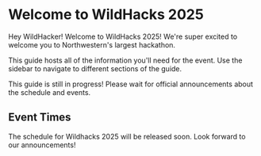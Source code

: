 
# Welcome to WildHacks 2025

Hey WildHacker! Welcome to WildHacks 2025! We're super excited to welcome you to Northwestern's largest hackathon.

This guide hosts all of the information you'll need for the event. Use the sidebar to navigate to different sections of the guide.

<Callout type="info" emoji="‼️">
  This guide is still in progress! Please wait for official announcements about the schedule and events.
</Callout>

## Event Times

The schedule for Wildhacks 2025 will be released soon. Look forward to our announcements!
